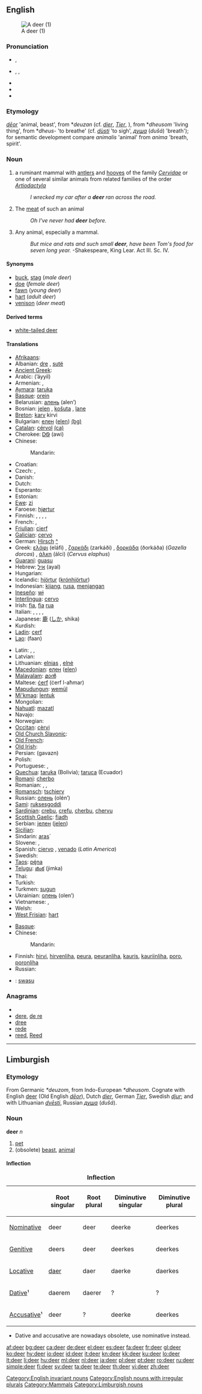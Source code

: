 {{wikipedia|dab=deer (disambiguation)|deer}}
==English==
[[Image:Deer_in_Glenfinnan.jpg|thumb|A deer (1)]]

===Pronunciation===
* {{a|UK}} {{IPA|/dɪə(ɹ)}}, {{SAMPA|/dI@(r)}}
* {{a|US}} {{enPR|dîr}}, {{IPA|/dɪɹ/}}, {{SAMPA|/dIr}}
* {{audio|en-us-deer.ogg|Audio (US)}}
* {{rhymes|ɪə(r)}}
* {{homophones|dear}}

===Etymology===
{{etyl|ang}} ''[[deor|dēor]]'' 'animal, beast', from {{proto|Germanic}} *''deuzan'' (cf. {{etyl|nl|-}} ''[[dier]]'', {{etyl|de|-}} ''[[Tier]]'', {{etyl|non|-}} {{term|dyr}}), from {{proto|Indo-European}} *''dheusom'' 'living thing', from *''dheus-'' 'to breathe' (cf. {{etyl|lt|-}} ''[[dùsti]]'' 'to sigh', {{etyl|ru|-}} ''[[душа]]'' (''dušá'') 'breath'); for semantic development compare {{etyl|la|-}} ''animalis'' 'animal' from ''anima'' 'breath, spirit'.

===Noun===
{{en-noun|pl= '''deer''' ''or dated and rare,'' '''[[deers]]'''}}
{{wikipedia}}

# {{context|zoology}} a ruminant mammal with [[antler]]s and [[hoof|hooves]] of the family ''[[Cervidae]]'' or one of several similar animals from related families of the order ''[[Artiodactyla]]''
#: ''I wrecked my car after a '''deer''' ran across the road.''
# The [[meat]] of such an animal
#: ''Oh I've never had '''deer''' before.''
# {{archaic}} Any animal, especially a mammal.
#: ''But mice and rats and such small '''deer''', have been Tom's food for seven long year.'' -Shakespeare, King Lear. Act III. Sc. IV.

====Synonyms====
* [[buck]], [[stag]] (''male deer'')
* [[doe]] (''female deer'')
* [[fawn]] (''young deer'')
* [[hart]] (''adult deer'')
* [[venison]] (''deer meat'')

====Derived terms====
* [[white-tailed deer]]

====Translations====
{{trans-top|the animal}}
* [[Afrikaans]]: {{t+|af|takbok|xs=Afrikaans}}
* Albanian: [[dre]] {{m}}, [[sutë]] {{f}}
* [[Ancient Greek]]: {{tø|grc|ἔλαφος|m|f|sc=polytonic}}
* Arabic: {{Arab|[[ايل|أيّل]]}} (’áyyil) {{m}}
* Armenian: {{t-|hy|եղջերու|tr=eġǰeru}} {{qualifier|male}}, {{t-|hy|եղնիկ|tr=eġnik}} {{qualifier|female}}
* [[Aymara]]: [[taruka]]
* [[Basque]]: [[orein]]
* Belarusian: [[алень]] (alen’) {{m}}
* Bosnian: [[jelen]] {{m}}, [[košuta]] {{f}}, [[lane]] {{n}}
* [[Breton]]: [[karv]] {{f}} kirvi {{p}}
* Bulgarian: [[елен]] ([[elen]]) [[:bg:елен|(bg)]]
* [[Catalan]]: [[cérvol]] {{m}} [[:ca:cérvol|(ca)]]
* Cherokee: [[ᎠᏫ]] (awi)
* Chinese:
*: Mandarin: {{t-|cmn|鹿|tr=lù|sc=Hani}}
* Croatian: {{t-|hr|jelen|m}}
* Czech: {{t+|cs|jelen|m}}, {{t+|cs|laň|f}}
* Danish: {{t-|da|hjort}}
* Dutch: {{t+|nl|hert|n}}
* Esperanto: {{t+|eo|cervo|xs=Esperanto}}
* Estonian: {{t-|et|hirv}}
* [[Ewe]]: [[zi]] {{n}}
* Faroese: [[hjørtur]]
* Finnish: {{t+|fi|hirvieläin}}, {{t+|fi|hirvi}}, {{t+|fi|peura}}, {{t+|fi|kauris}}, {{t+|fi|poro}}
* French: {{t+|fr|cerf|m}}, {{t+|fr|chevreuil|m}}
* [[Friulian]]: [[cierf]]
* [[Galician]]: [[cervo]]
* German: [[Hirsch]] {{m}} [[:de:Hirsch|^]]
* Greek: [[ελάφι]] (eláfi) {{n}}, [[ζαρκάδι]] (zarkáði) {{n}}, [[δορκάδα]] (ðorkáða) (''Gazella dorcas'') {{f}}, [[άλκη]] (álci) (''Cervus elaphus'') {{f}}
* [[Guaraní]]: [[guasu]]
* Hebrew: [[איל]] (ayal) {{m}}
* Hungarian: {{t+|hu|szarvas}}
* Icelandic: [[hjörtur]] ([[krónhjörtur]])
* Indonesian: [[kijang]], [[rusa]], [[menjangan]]
* [[Ineseño]]: [[wɨ]]
* [[Interlingua]]: [[cervo]]
* Irish: [[fia]], [[fia]] [[rua]]
* Italian: {{t+|it|cervo|m}},  {{t+|it|alce|f}},  {{t+|it|renna|f}},  {{t+|it|daino|m}},  {{t+|it|capriolo|m}}
* Japanese: [[鹿]] ([[しか]], shika)
* Kurdish: {{ku-Arab|[[ئاسک]]}}
* [[Ladin]]: [[cerf]]
* [[Lao]]: {{Laoo|[[ຟານ]]}} (faan)
{{trans-mid}}
* Latin: {{t-|la|ceruus}}, {{t+|la|cervus|m}}, {{t-|la|cerva|f}}
* Latvian: {{t-|lv|briedis|xs=Latvian}}
* Lithuanian: [[elnias]] {{m}}, [[elnė]] {{f}}
* [[Macedonian]]: [[елен]] ([[elen]])
* [[Malayalam]]: [[മാൻ]]
* Maltese: [[ċerf]] (ċerf l-aħmar)
* [[Mapudungun]]: [[wemül]]
* [[Mi'kmaq]]: [[lentuk]]
* Mongolian: {{t-|mn|буга|tr=buga|sc=Cyrl|xs=Mongolian}}
* [[Nahuatl]]: [[mazatl]]
* Navajo: {{tø|nv|bįįh}}
* Norwegian: {{t-|no|hjort}}
* [[Occitan]]: [[cèrvi]]
* [[Old Church Slavonic]]: {{tø|cu|ѥлєнь|m|tr=jelenĭ|sc=Cyrs}}
* [[Old French]]: {{tø|fro|cerf|m}}
* [[Old Irish]]: {{tø|sga|fíad}}
* Persian: {{fa-Arab|[[گوزن]]}} (gavazn)
* Polish: {{t+|pl|jeleń|m}}
* Portuguese: {{t+|pt|veado|m}}, {{t+|pt|cervo|m}}
* [[Quechua]]: [[taruka]] (Bolivia); [[taruca]] (Ecuador)
* [[Romani]]: [[cherbo]] {{m}}
* Romanian: {{t+|ro|cerb|m}}, {{t+|ro|ciută|f}},  {{t|ro|căprioară}}
* [[Romansch]]: [[tschierv]]
* Russian: [[олень]] (olén’) {{m}}
* [[Sami]]: [[ruksesgoddi]]
* [[Sardinian]]: [[crebu]], [[crefu]], [[cherbu]], [[chervu]]
* [[Scottish Gaelic]]: [[fiadh]]
* Serbian: [[jелен]] ([[jelen]]) {{m}}
* [[Sicilian]]: {{t+|scn|cervu|m|xs=Sicilian}}
* Sindarin: [[aras]]`
* Slovene: {{t+|sl|jelen|m}}, {{t+|sl|košuta|f}}
* Spanish: [[ciervo]] {{m}}, [[venado]] {{m}} (''Latin America'')
* Swedish: {{t-|sv|hjort}}
* [[Taos]]: [[pę́na]]
* [[Telugu]]: [[జింక]] (jimka)
* Thai: {{t+|th|กวาง|tr=kwaang}}
* Turkish: {{t+|tr|geyik}}
* Turkmen: [[sugun]]
* Ukrainian: [[олень]] (olen’) {{m}}
* Vietnamese: {{t+|vi|hươu|xs=Vietnamese}}, {{t+|vi|nai|xs=Vietnamese}}
* Welsh: {{t-|cy|carw|xs=Welsh}}
* [[West Frisian]]: [[hart]]
{{trans-bottom}}

{{trans-top|meat from the animal}}
* [[Basque]]: {{t|eu|oreinki|xs=Basque}}
* Chinese:
*: Mandarin: {{t|cmn|鹿肉|tr=lùròu|sc=Hani}}
{{trans-mid}}
* Finnish: [[hirvi]], [[hirvenliha]], [[peura]], [[peuranliha]], [[kauris]], [[kauriinliha]], [[poro]], [[poronliha]]
* Russian: {{t+|ru|оленина|m|tr=olenína}}
{{trans-bottom}}

{{checktrans-top}}
* {{ttbc|Tupi}}: [[swasu]] <!--There are 70 Tupi languages, which one is this?-->
{{checktrans-mid}}
{{checktrans-bottom}}

===Anagrams===
* {{alphagram|deer}}
* [[dere#English|dere]], [[de re#English|de re]]
* [[dree#English|dree]]
* [[rede#English|rede]]
* [[reed#English|reed]], [[Reed#English|Reed]]

[[Category:English invariant nouns]]
[[Category:English nouns with irregular plurals]]
[[Category:Mammals]]

----

==Limburgish==

===Etymology===
From Germanic ''*deuzom'', from Indo-European ''*dheusom''.
Cognate with English [[deer]] (Old English ''[[deor|dēor]]''), Dutch ''[[dier]]'', German ''[[Tier]]'', Swedish ''[[djur]]''; and with Lithuanian ''[[dvēsti]]'', Russian ''[[душа]]'' (''dušá'').

===Noun===
'''deer''' ''n''

# [[pet]]
# (obsolete) [[beast]], [[animal]]

====Inflection====
{| class="wikitable" style="text-align: center;"
|+ '''Inflection'''
!
! Root singular
! Root plural
! Diminutive singular
! Diminutive plural
|-
! [[Nominative]]
| deer
| deer
| deerke
| deerkes
|-
! [[Genitive]]
| deers
| deer
| deerkes
| deerkes
|-
! [[Locative]]
| [[daer]]
| daer
| daerke
| daerkes
|-
! [[Dative]]¹
| daerem
| daerer
| ?
| ?
|-
! [[Accusative]]¹
| deer
| ?
| deerke
| deerkes
|}
* Dative and accusative are nowadays obsolete, use nominative instead.

[[Category:Limburgish nouns]]

[[af:deer]]
[[bg:deer]]
[[ca:deer]]
[[de:deer]]
[[el:deer]]
[[es:deer]]
[[fa:deer]]
[[fr:deer]]
[[gl:deer]]
[[ko:deer]]
[[hy:deer]]
[[io:deer]]
[[id:deer]]
[[it:deer]]
[[kn:deer]]
[[kk:deer]]
[[ku:deer]]
[[lo:deer]]
[[lt:deer]]
[[li:deer]]
[[hu:deer]]
[[ml:deer]]
[[nl:deer]]
[[ja:deer]]
[[pl:deer]]
[[pt:deer]]
[[ro:deer]]
[[ru:deer]]
[[simple:deer]]
[[fi:deer]]
[[sv:deer]]
[[ta:deer]]
[[te:deer]]
[[th:deer]]
[[vi:deer]]
[[zh:deer]]